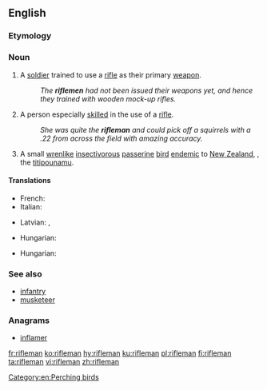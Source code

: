 ==English==

===Etymology===
{{suffix|rifle|man|lang=en}}

===Noun===
{{wikipedia}}
{{en-noun|riflemen}}

# A [[soldier]] trained to use a [[rifle]] as their primary [[weapon]].
#:''The '''riflemen''' had not been issued their weapons yet, and hence they trained with wooden mock-up rifles.''
# A person especially [[skilled]] in the use of a [[rifle]].
#:''She was quite the '''rifleman''' and could pick off a squirrels with a .22 from across the field with amazing accuracy.''
# A small [[wrenlike]] [[insectivorous]] [[passerine]] [[bird]] [[endemic]] to [[New Zealand]], {{taxlink|Acanthisitta chloris|species|noshow=1}}, the [[titipounamu]].

====Translations====
{{trans-top|soldier}}
* French: {{t+|fr|fusilier|m}}
* Italian: {{t+|it|bersagliere|m}}
{{trans-mid}}
* Latvian: {{t|lv|strēlnieks|m}}, {{t|lv|strēlniece|f}}
{{trans-bottom}}

{{trans-top|person skilled in the use of a rifle}}
*Hungarian: {{t+|hu|lövész}}
{{trans-mid}}
{{trans-bottom}}

{{trans-top|a small New Zealand bird}}
*Hungarian: {{t+|hu|lövész}}
{{trans-mid}}
{{trans-bottom}}

===See also===
*[[infantry]]
*[[musketeer]]

===Anagrams===
* [[inflamer#English|inflamer]]

[[Category:en:Perching birds]]

[[fr:rifleman]]
[[ko:rifleman]]
[[hy:rifleman]]
[[ku:rifleman]]
[[pl:rifleman]]
[[fi:rifleman]]
[[ta:rifleman]]
[[vi:rifleman]]
[[zh:rifleman]]